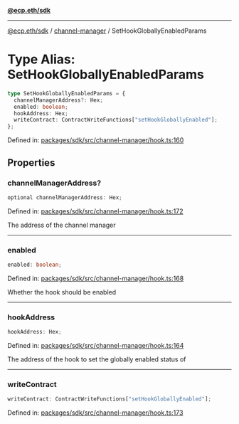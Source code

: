 [**@ecp.eth/sdk**](../../index.mdx)

***

[@ecp.eth/sdk](/sdk-reference/index.mdx) / [channel-manager](/sdk-reference/channel-manager/index.mdx) / SetHookGloballyEnabledParams

# Type Alias: SetHookGloballyEnabledParams

```ts
type SetHookGloballyEnabledParams = {
  channelManagerAddress?: Hex;
  enabled: boolean;
  hookAddress: Hex;
  writeContract: ContractWriteFunctions["setHookGloballyEnabled"];
};
```

Defined in: [packages/sdk/src/channel-manager/hook.ts:160](https://github.com/ecp-eth/comments-monorepo/blob/main/packages/sdk/src/channel-manager/hook.ts#L160)

## Properties

### channelManagerAddress?

```ts
optional channelManagerAddress: Hex;
```

Defined in: [packages/sdk/src/channel-manager/hook.ts:172](https://github.com/ecp-eth/comments-monorepo/blob/main/packages/sdk/src/channel-manager/hook.ts#L172)

The address of the channel manager

***

### enabled

```ts
enabled: boolean;
```

Defined in: [packages/sdk/src/channel-manager/hook.ts:168](https://github.com/ecp-eth/comments-monorepo/blob/main/packages/sdk/src/channel-manager/hook.ts#L168)

Whether the hook should be enabled

***

### hookAddress

```ts
hookAddress: Hex;
```

Defined in: [packages/sdk/src/channel-manager/hook.ts:164](https://github.com/ecp-eth/comments-monorepo/blob/main/packages/sdk/src/channel-manager/hook.ts#L164)

The address of the hook to set the globally enabled status of

***

### writeContract

```ts
writeContract: ContractWriteFunctions["setHookGloballyEnabled"];
```

Defined in: [packages/sdk/src/channel-manager/hook.ts:173](https://github.com/ecp-eth/comments-monorepo/blob/main/packages/sdk/src/channel-manager/hook.ts#L173)
